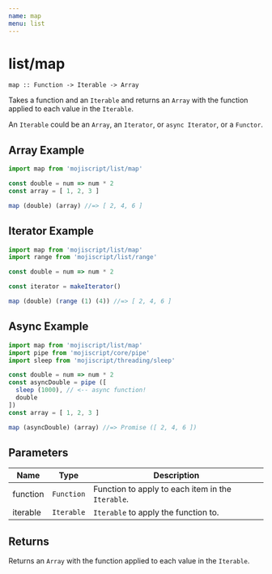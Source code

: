 ```yaml
---
name: map
menu: list
---
```


# list/map

`map :: Function -> Iterable -> Array`

Takes a function and an `Iterable` and returns an `Array` with the function applied to each value in the `Iterable`.

An `Iterable` could be an `Array`, an `Iterator`, or `async Iterator`, or a `Functor`.

## Array Example

```javascript
import map from 'mojiscript/list/map'

const double = num => num * 2
const array = [ 1, 2, 3 ]

map (double) (array) //=> [ 2, 4, 6 ]
```

## Iterator Example

```javascript
import map from 'mojiscript/list/map'
import range from 'mojiscript/list/range'

const double = num => num * 2

const iterator = makeIterator()

map (double) (range (1) (4)) //=> [ 2, 4, 6 ]
```

## Async Example

```javascript
import map from 'mojiscript/list/map'
import pipe from 'mojiscript/core/pipe'
import sleep from 'mojiscript/threading/sleep'

const double = num => num * 2
const asyncDouble = pipe ([
  sleep (1000), // <-- async function!
  double
])
const array = [ 1, 2, 3 ]

map (asyncDouble) (array) //=> Promise ([ 2, 4, 6 ])
```

## Parameters

| Name | Type | Description |
| ---- | ---- | ----------- |
| function | `Function`  | Function to apply to each item in the `Iterable`. |
| iterable | `Iterable`  | `Iterable` to apply the function to. |

## Returns

Returns an `Array` with the function applied to each value in the `Iterable`.
